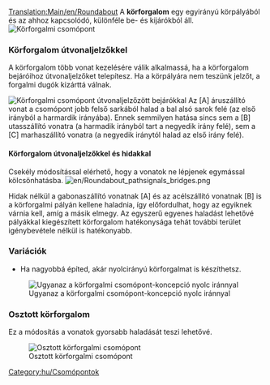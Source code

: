 [[Translation:Main/en/Roundabout]]{{en/-}}{{hu/Csomópontmenü}}
A '''körforgalom''' egy egyirányú körpályából és az ahhoz kapcsolódó, különféle be- és kijárókból áll.
{{en/TOCleft}}[[File:en/Roundabout.png|none|frame|Körforgalmi csomópont]]

{{Template:Csomópontok tulajdonságai/Hu|Olcsó|1|0|0|1,5|0||0|0|1|1|||Vonatlerobbanás legalább két szelvényre hat, <br>de akár az egész csomópontra is hatással lehet.|
*Legfeljebb két vonat egyidejű kezelésére képes
*Ha nagyobbá építed, akár nyolcirányú körforgalmat is készíthetsz.
*Közlekedési dugót fog okozni.
*Terület: 6 x 6
}}

===Körforgalom útvonaljelzőkkel===
A körforgalom több vonat kezelésére válik alkalmassá, ha a körforgalom bejáróihoz útvonaljelzőket telepítesz. Ha a körpályára nem teszünk jelzőt, a forgalmi dugók kizárttá válnak.

[[File:en/Roundabout pathsignals.png|none|frame|Körforgalmi csomópont útvonaljelzőzött bejárókkal]]
Az [A] áruszállító vonat a csomópont jobb felső sarkából halad a bal alsó sarok felé (az első irányból a harmardik irányába). Ennek semmilyen hatása sincs sem a [B] utasszállító vonatra (a harmadik irányból tart a negyedik irány felé), sem a [C] marhaszállító vonatra (a negyedik iránytól halad az első irány felé).

{{Template:Csomópontok tulajdonságai/Hu|Olcsó|1|0|0|1,5|0||0|0|0||3||Vonatlerobbanás egy irányra hat, de <br>akár az egész csomópontra is hatással lehet.|
*Alacsony költséggel megépíthető, kevés helyet igényel, és viszonylag jó a hatékonysága.}}

====Körforgalom útvonaljelzőkkel és hidakkal====
Csekély módosítással elérhető, hogy a vonatok ne lépjenek egymással kölcsönhatásba.
[[File:en/Roundabout pathsignals bridges.png]]

Hidak nélkül a gabonaszállító vonatnak [A] és az acélszállító vonatnak [B] is a körforgalmi pályán kellene haladnia, így előfordulhat, hogy az egyiknek várnia kell, amíg a másik elmegy. Az egyszerű egyenes haladást lehetővé pályákkal kiegészített körforgalom hatékonysága tehát további terület igénybevétele nélkül is hatékonyabb.
{{Template:Csomópontok tulajdonságai/Hu|Olcsó|1|0|1|1,5|0||0|0|0||3||Vonatlerobbanás egy irányra hat, de <br>akár az egész csomópontra is hatással lehet.|}}

===Variációk===
*Ha nagyobbá építed, akár nyolcirányú körforgalmat is készíthetsz.
[[File:en/Basic Roundabout 8-way.png|none|frame|Ugyanaz a körforgalmi csomópont-koncepció nyolc iránnyal]]

===Osztott körforgalom===

Ez a módosítás a vonatok gyorsabb haladását teszi lehetővé.

[[File:en/Split Roundabout.png|none|frame|Osztott körforgalmi csomópont]]

{{Template:Csomópontok tulajdonságai/Hu|Olcsó|1|0|0|3.5|0||0|0|1|1|||Vonat lerobbanása az egész csomópontra kihat|
*7-8 vonat egyidejű kezelésére képes.
*Nyolcnál kevesebb vonat esetén a forgalmi dugó kialakulásának esélye kicsi.
*Terület: 33 x 33
}}

[[Category:hu/Csomópontok]]